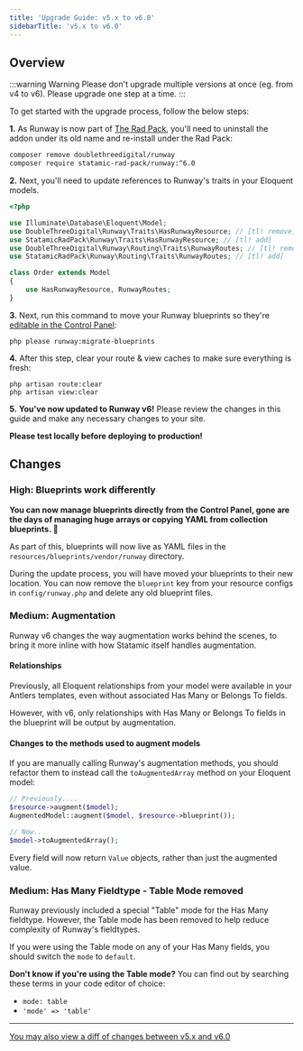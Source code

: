 ```yaml
---
title: 'Upgrade Guide: v5.x to v6.0'
sidebarTitle: 'v5.x to v6.0'
---
```


## Overview

:::warning Warning
Please don't upgrade multiple versions at once (eg. from v4 to v6). Please upgrade one step at a time.
:::

To get started with the upgrade process, follow the below steps:

**1.** As Runway is now part of [The Rad Pack](https://github.com/statamic-rad-pack), you'll need to uninstall the addon under its old name and re-install under the Rad Pack:

```sh
composer remove doublethreedigital/runway
composer require statamic-rad-pack/runway:^6.0
```

**2.** Next, you'll need to update references to Runway's traits in your Eloquent models.

```php
<?php

use Illuminate\Database\Eloquent\Model;
use DoubleThreeDigital\Runway\Traits\HasRunwayResource; // [tl! remove]
use StatamicRadPack\Runway\Traits\HasRunwayResource; // [tl! add]
use DoubleThreeDigital\Runway\Routing\Traits\RunwayRoutes; // [tl! remove]
use StatamicRadPack\Runway\Routing\Traits\RunwayRoutes; // [tl! add]

class Order extends Model
{
    use HasRunwayResource, RunwayRoutes;
}
```

**3.** Next, run this command to move your Runway blueprints so they're [editable in the Control Panel](#content-high-blueprints-work-differently):

```
php please runway:migrate-blueprints
```

**4.** After this step, clear your route & view caches to make sure everything is fresh:

```
php artisan route:clear
php artisan view:clear
```

**5.** **You've now updated to Runway v6!** Please review the changes in this guide and make any necessary changes to your site.

**Please test locally before deploying to production!**

## Changes
### High: Blueprints work differently
**You can now manage blueprints directly from the Control Panel, gone are the days of managing huge arrays or copying YAML from collection blueprints. 🚀**

As part of this, blueprints will now live as YAML files in the `resources/blueprints/vendor/runway` directory.

During the update process, you will have moved your blueprints to their new location. You can now remove the `blueprint` key from your resource configs in `config/runway.php` and delete any old blueprint files.

### Medium: Augmentation
Runway v6 changes the way augmentation works behind the scenes, to bring it more inline with how Statamic itself handles augmentation.

#### Relationships
Previously, all Eloquent relationships from your model were available in your Antlers templates, even without associated Has Many or Belongs To fields.

However, with v6, only relationships with Has Many or Belongs To fields in the blueprint will be output by augmentation.

#### Changes to the methods used to augment models
If you are manually calling Runway's augmentation methods, you should refactor them to instead call the `toAugmentedArray` method on your Eloquent model:

```php
// Previously....
$resource->augment($model);
AugmentedModel::augment($model, $resource->blueprint());

// Now..
$model->toAugmentedArray();
```

Every field will now return `Value` objects, rather than just the augmented value.

### Medium: Has Many  Fieldtype - Table Mode removed
Runway previously included a special "Table" mode for the Has Many fieldtype. However, the Table mode has been removed to help reduce complexity of Runway's fieldtypes.

If you were using the Table mode on any of your Has Many fields, you should switch the `mode` to `default`.

**Don't know if you're using the Table mode?** You can find out by searching these terms in your code editor of choice:

* `mode: table`
* `'mode' => 'table'`

---

[You may also view a diff of changes between v5.x and v6.0](https://github.com/statamic-rad-pack/runway/compare/5.x...6.x)
